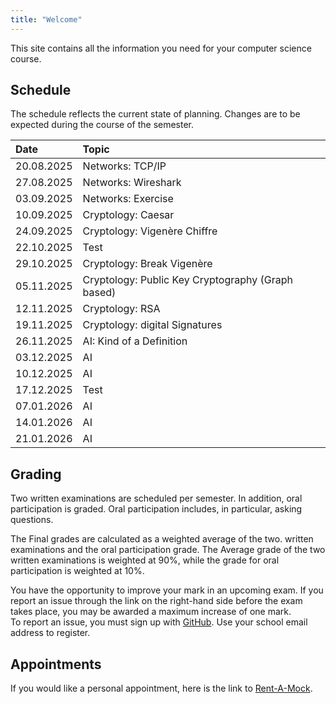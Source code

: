 ```yaml
---
title: "Welcome"
---
```


This site contains all the information you need for your computer
science course.

## Schedule

The schedule reflects the current state of planning. Changes are to be
expected during the course of the semester.

| Date | Topic |
| :--- | :--- |
| 20.08.2025 | Networks: TCP/IP |
| 27.08.2025 | Networks: Wireshark |
| 03.09.2025 | Networks: Exercise |
| 10.09.2025 | Cryptology: Caesar |
| 24.09.2025 | Cryptology: Vigenère Chiffre |
| 22.10.2025 | Test |
| 29.10.2025 | Cryptology: Break Vigenère |
| 05.11.2025 | Cryptology: Public Key Cryptography (Graph based) |
| 12.11.2025 | Cryptology: RSA |
| 19.11.2025 | Cryptology: digital Signatures |
| 26.11.2025 | AI: Kind of a Definition |
| 03.12.2025 | AI |
| 10.12.2025 | AI |
| 17.12.2025 | Test |
| 07.01.2026 | AI |
| 14.01.2026 | AI |
| 21.01.2026 | AI |




## Grading

Two written examinations are scheduled per semester. In addition,
oral participation is graded. Oral participation includes, in
particular, asking questions.  

The Final grades are calculated as a weighted average of the two.
written examinations and the oral participation grade. The
Average grade of the two written examinations is weighted at 90%, while
the grade for oral participation is weighted at 10%.

You have the opportunity to improve your mark in an upcoming exam. If
you report an issue through the link on the right-hand side before the
exam takes place, you may be awarded a maximum increase of one mark.  
To report an issue, you must sign up with
<a href="https://www.github.com" target="_blank">
GitHub</a>. Use your school email address to register.

## Appointments


If you would like a personal appointment, here is the link to 
<a href="https://calendar.app.google/zeGrkDcyjgqqc95SA" target="_blank">
Rent-A-Mock</a>.
